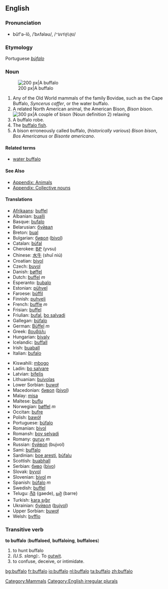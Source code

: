 {{see|Buffalo}}

==English==
{{wikipedia|Buffalo buffalo Buffalo buffalo buffalo buffalo Buffalo buffalo.}}
=== Pronunciation ===
*bŭf'ə-lō, /ˈbʌfələʊ/, /<tt>"bVf@l@U</tt>/
===Etymology===
Portuguese ''[[búfalo]]''
=== Noun ===
{{en-noun|buffaloes|pl2=buffalos|pl3=buffalo}}

[[Image:Buffalo.jpg|thumb|right|200 px|A buffalo]]

# Any of the Old World mammals of the family Bovidae, such as the Cape Buffalo, ''Syncerus caffer'', or the water buffalo.
# A related North American animal, the American Bison, ''Bison bison''.  [[Image:Bison.jpg|thumb|right|300 px|A couple of bison (Noun definition 2) relaxing]]
# A buffalo robe.
# The [[buffalo fish]].
# A bison erroneously called buffalo, (''historically various'') ''Bison bison'', ''Bos Americanus'' or ''Bisonte americano''.

==== Related terms ====
*[[water buffalo]]

====See Also====
*[[Appendix: Animals]]
*[[Appendix: Collective nouns]]

==== Translations ====
{{top}}
*[[Afrikaans]]: [[buffel]]
*Albanian: [[bualli]]
*Basque: [[bufalo]]
*Belarusian: [[буйвал]]
*Breton: [[bual]]
*Bulgarian: [[бивол]] ([[bivol]])
*Catalan: [[búfal]]
*Cherokee: [[ᏴᏑ]] (yvsu)
*Chinese: [[水牛]] (shuǐ niú)
*Croatian: [[bivol]]
*Czech: [[buvol]]
*Danish: [[bøffel]]
*Dutch: [[buffel]] ''m''
*Esperanto: [[bubalo]]
*Estonian: [[pühvel]]
*Faroese: [[búffil]]
*Finnish: [[puhveli]]
*French: [[buffle]] ''m''
*Frisian: [[buffel]]
*Friulian: [[bufal]], [[bo salvadi]]
*Gallegan: [[búfalo]]
*German: [[Büffel]] ''m''
*Greek: [[βουβάλι]]
*Hungarian: [[bivaly]]
*Icelandic: [[buffall]]
*Irish: [[buaball]]
*Italian: [[bufalo]] {{m}}
{{mid}}
*Kiswahili: [[mbogo]]
*Ladin: [[bo salvare]]
*Latvian: [[bifelis]]
*Lithuanian: [[buivolas]]
*Lower Sorbian: [[buwoł]]
*Macedonian: [[бивол]] ([[bivol]])
*Malay: [[misa]]
*Maltese: [[buflu]]
*Norwegian: [[bøffel]] ''m''
*Occitan: [[bufre]]
*Polish: [[bawół]]
*Portuguese: [[búfalo]]
*Romanian: [[bivol]]
*Romansh: [[bov selvadi]]
*Romany: [[guruv]] ''m''
*Russian: [[буйвол]] (bujvol)
*Sami: [[buffalo#Sami|buffalo]]
*Sardinian: [[boe aresti]], [[búfalu]]
*Scottish: [[buabhall]]
*Serbian: [[биво]] ([[bivo]])
*Slovak: [[byvol]]
*Slovenian: [[bivol]] ''m''
*Spanish: [[búfalo]] ''m''
*Swedish: [[buffel]]
*Telugu: [[గేదె]] {gaede), [[బర్రె]] (barre)
*Turkish: [[kara sığır]]
*Ukrainian: [[буйвол]] ([[bujvol]])
*Upper Sorbian: [[buwoł]]
*Welsh: [[byfflo]]
{{bottom}}

=== Transitive verb ===
'''to buffalo''' ('''buffaloed''', '''buffaloing''', '''buffaloes''')
# to hunt buffalo
# ''(U.S. slang):''. To [[outwit]].
# to confuse, deceive, or intimidate. 

[[Category:Mammals]]
[[Category:English irregular plurals]]

[[bg:buffalo]]
[[fr:buffalo]]
[[io:buffalo]]
[[nl:buffalo]]
[[ta:buffalo]]
[[zh:buffalo]]